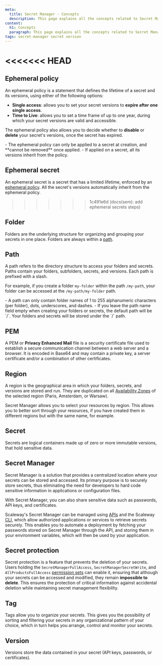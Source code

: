 ```yaml
---
meta:
  title: Secret Manager - Concepts
  description: This page explains all the concepts related to Secret Manager
content:
  h1: Concepts
  paragraph: This page explains all the concepts related to Secret Manager
tags: secret-manager secret version
---
```


<<<<<<< HEAD
=======
<Concept>

## Ephemeral policy

An ephemeral policy is a statement that defines the lifetime of a secret and its versions, using either of the following options:

- **Single access**: allows you to set your secret versions to **expire after one single access**.
- **Time to Live**: allows you to set a time frame of up to one year, during which your secret versions are valid and accessible.

The ephemeral policy also allows you to decide whether to **disable** or **delete** your secret's versions, once the secret has expired.

<Message type="important">
  - The ephemeral policy can only be applied to a secret at creation, and **cannot be removed** once applied.
  - If applied on a secret, all its versions inherit from the policy.
</Message>

</Concept>

<Concept>

## Ephemeral secret

An ephemeral secret is a secret that has a limited lifetime, enforced by an [ephemeral policy](#ephemeral-policy).
All the secret's versions automatically inherit from the ephemeral policy.

</Concept>

<Concept>

>>>>>>> 1c491e6d (docs(sem): add ephemeral secrets steps)
## Folder

Folders are the underlying structure for organizing and grouping your secrets in one place. Folders are always within a [path](#path).

## Path

A path refers to the directory structure to access your folders and secrets. Paths contain your folders, subfolders, secrets, and versions. Each path is prefixed with a slash.

For example, if you create a folder `my-folder` within the path `/my-path`, your folder can be accessed at the `/my-path/my-folder` path.

<Message type="important">
  - A path can only contain folder names of 1 to 255 alphanumeric characters (per folder), dots, underscores, and dashes.
  - If you leave the path name field empty when creating your folders or secrets, the default path will be `/`. Your folders and secrets will be stored under the `/` path.
</Message>

## PEM

A PEM or **Privacy Enhanced Mail** file is a security certificate file used to establish a secure communication channel between a web server and a browser. It is encoded in Base64 and may contain a private key, a server certificate and/or a combination of other certificates.

## Region

A region is the geographical area in which your folders, secrets, and versions are stored and run. They are duplicated on all [Availability Zones](/compute/instances/concepts/#availability-zone) of the selected region (Paris, Amsterdam, or Warsaw).

Secret Manager allows you to select your resources by region. This allows you to better sort through your resources, if you have created them in different regions but with the same name, for example.

## Secret

Secrets are logical containers made up of zero or more immutable versions, that hold sensitive data.

## Secret Manager

Secret Manager is a solution that provides a centralized location where your secrets can be stored and accessed. Its primary purpose is to securely store secrets, thus eliminating the need for developers to hard code sensitive information in applications or configuration files.

With Secret Manager, you can also share sensitive data such as passwords, API keys, and certificates.

Scaleway's Secret Manager can be managed using [APIs](https://www.scaleway.com/en/developers/api/secret-manager/) and the Scaleway [CLI](https://www.scaleway.com/en/cli/), which allow authorized applications or services to retrieve secrets securely. This enables you to automate a deployment by fetching your passwords stored on Secret Manager through the API, and storing them in your environment variables, which will then be used by your application.

<Lightbox src="scaleway-secret-manager-schema.webp" alt="" />

## Secret protection

Secret protection is a feature that prevents the deletion of your secrets. Users holding the `SecretManagerFullAccess`, `SecretManagerSecretWrite`, and `AllProductsFullAccess` [permission sets](/identity-and-access-management/iam/reference-content/permission-sets/) can enable it, ensuring that although your secrets can be accessed and modified, they remain **impossible to delete**.
This ensures the protection of critical information against accidental deletion while maintaining secret management flexibility.

## Tag

Tags allow you to organize your secrets. This gives you the possibility of sorting and filtering your secrets in any organizational pattern of your choice, which in turn helps you arrange, control and monitor your secrets.

## Version

Versions store the data contained in your secret (API keys, passwords, or certificates).